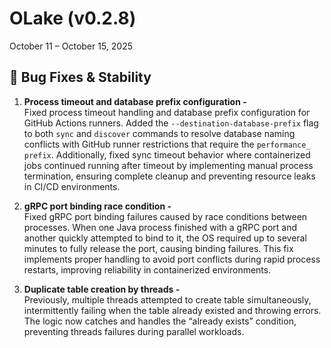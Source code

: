# OLake (v0.2.8)
October 11 – October 15, 2025


## 🔧 Bug Fixes & Stability

1. **Process timeout and database prefix configuration -** <br/>Fixed process timeout handling and database prefix configuration for GitHub Actions runners. Added the `--destination-database-prefix` flag to both `sync` and `discover` commands to resolve database naming conflicts with GitHub runner restrictions that require the `performance_ prefix`. Additionally, fixed sync timeout behavior where containerized jobs continued running after timeout by implementing manual process termination, ensuring complete cleanup and preventing resource leaks in CI/CD environments.

2. **gRPC port binding race condition -** <br/>Fixed gRPC port binding failures caused by race conditions between processes. When one Java process finished with a gRPC port and another quickly attempted to bind to it, the OS required up to several minutes to fully release the port, causing binding failures. This fix implements proper handling to avoid port conflicts during rapid process restarts, improving reliability in containerized environments.

3. **Duplicate table creation by threads -** <br/>Previously, multiple threads attempted to create table simultaneously, intermittently failing when the table already existed and throwing errors. The logic now catches and handles the “already exists” condition, preventing threads failures during parallel workloads.